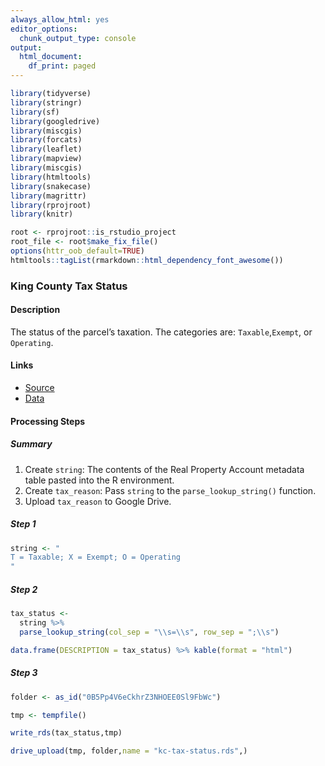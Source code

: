 ```yaml
--- 
always_allow_html: yes
editor_options:
  chunk_output_type: console
output:
  html_document:
    df_print: paged
---
```


```r
library(tidyverse)
library(stringr)
library(sf)
library(googledrive)
library(miscgis)
library(forcats)
library(leaflet)
library(mapview)
library(miscgis)
library(htmltools)
library(snakecase)
library(magrittr)
library(rprojroot)
library(knitr)

root <- rprojroot::is_rstudio_project
root_file <- root$make_fix_file()
options(httr_oob_default=TRUE) 
htmltools::tagList(rmarkdown::html_dependency_font_awesome())
```

### King County Tax Status

#### Description {-}

The status of the parcel's taxation. The categories are: `Taxable`,`Exempt`, or `Operating`. 


#### Links {-}
  - [Source <i class="fa fa-external-link"></i>](http://info.kingcounty.gov/assessor/DataDownload/default.aspx)
  - [Data <i class="fa fa-external-link"></i>](http://info.kingcounty.gov/assessor/datadownload/desc/Real%20Property%20Account.doc)

#### Processing Steps {-}
##### Summary {-}
  1.  Create `string`: The contents of the Real Property Account metadata table pasted into the R environment.
  2.  Create `tax_reason`: Pass `string` to the `parse_lookup_string()` function.
  3.  Upload `tax_reason` to Google Drive.
  
##### Step 1 {-}
```r
string <- "
T = Taxable; X = Exempt; O = Operating
"

```


##### Step 2 {-}
```r

tax_status <- 
  string %>% 
  parse_lookup_string(col_sep = "\\s=\\s", row_sep = ";\\s")

data.frame(DESCRIPTION = tax_status) %>% kable(format = "html")
```

##### Step 3 {-}

```r
folder <- as_id("0B5Pp4V6eCkhrZ3NHOEE0Sl9FbWc")

tmp <- tempfile()

write_rds(tax_status,tmp)

drive_upload(tmp, folder,name = "kc-tax-status.rds",)
```
